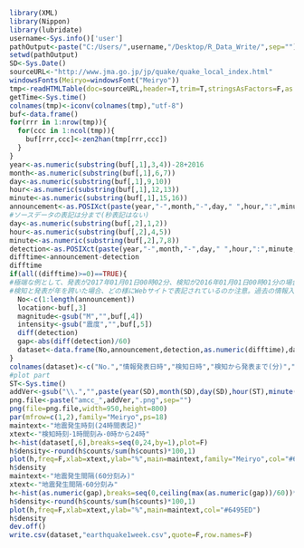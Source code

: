 ```r
library(XML)
library(Nippon)
library(lubridate)
username<-Sys.info()['user']
pathOutput<-paste("C:/Users/",username,"/Desktop/R_Data_Write/",sep="")
setwd(pathOutput)
SD<-Sys.Date()
sourceURL<-"http://www.jma.go.jp/jp/quake/quake_local_index.html"
windowsFonts(Meiryo=windowsFont("Meiryo"))
tmp<-readHTMLTable(doc=sourceURL,header=T,trim=T,stringsAsFactors=F,as.data.frame=T,which=4)
getTime<-Sys.time()
colnames(tmp)<-iconv(colnames(tmp),"utf-8")
buf<-data.frame()
for(rrr in 1:nrow(tmp)){
  for(ccc in 1:ncol(tmp)){  
    buf[rrr,ccc]<-zen2han(tmp[rrr,ccc])
  }
}
year<-as.numeric(substring(buf[,1],3,4))-28+2016
month<-as.numeric(substring(buf[,1],6,7))
day<-as.numeric(substring(buf[,1],9,10))
hour<-as.numeric(substring(buf[,1],12,13))
minute<-as.numeric(substring(buf[,1],15,16))
announcement<-as.POSIXct(paste(year,"-",month,"-",day," ",hour,":",minute,sep=""))
#ソースデータの表記は分まで(秒表記はない)
day<-as.numeric(substring(buf[,2],1,2))
hour<-as.numeric(substring(buf[,2],4,5))
minute<-as.numeric(substring(buf[,2],7,8))
detection<-as.POSIXct(paste(year,"-",month,"-",day," ",hour,":",minute,sep=""))
difftime<-announcement-detection
difftime
if(all((difftime)>=0)==TRUE){
#極端な例として、発表が2017年01月01日00時02分、検知が2016年01月01日00時01分の場合、本判定では検知年、検知月に誤りが生じる。
#検知と発表が年を跨いた場合、どの様にWebサイトで表記されているのか注意。過去の情報入手できず。
  No<-c(1:length(announcement))
  location<-buf[,3]
  magnitude<-gsub("M","",buf[,4])
  intensity<-gsub("震度","",buf[,5])
  diff(detection)
  gap<-abs(diff(detection)/60)
  dataset<-data.frame(No,announcement,detection,as.numeric(difftime),day,hour,location,c(as.numeric(gap),-9999),magnitude,intensity)
}
colnames(dataset)<-c("No.","情報発表日時","検知日時","検知から発表まで(分)","検知日時(日)","検知日時(時)","震央地名","直近地震からの時間差(分)","マグニチュード","最大震度")
#plot part
ST<-Sys.time()  
addVer<-gsub("\\.","",paste(year(SD),month(SD),day(SD),hour(ST),minute(ST),second(ST),sep=""))
png.file<-paste("amcc_",addVer,".png",sep="")
png(file=png.file,width=950,height=800)
par(mfrow=c(1,2),family="Meiryo",ps=18)
maintext<-"地震発生時刻(24時間表記)"
xtext<-"検知時刻･1時間刻み･0時から24時"
h<-hist(dataset[,6],breaks=seq(0,24,by=1),plot=F)
h$density<-round(h$counts/sum(h$counts)*100,1)
plot(h,freq=F,xlab=xtext,ylab="%",main=maintext,family="Meiryo",col="#6495ED")
h$density
maintext<-"地震発生間隔(60分刻み)"
xtext<-"地震発生間隔･60分刻み"
h<-hist(as.numeric(gap),breaks=seq(0,ceiling(max(as.numeric(gap))/60))*60,plot=F)
h$density<-round(h$counts/sum(h$counts)*100,1)
plot(h,freq=F,xlab=xtext,ylab="%",main=maintext,col="#6495ED")
h$density
dev.off()
write.csv(dataset,"earthquake1week.csv",quote=F,row.names=F)
```
